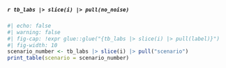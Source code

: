 ##### `r tb_labs |> slice(i) |> pull(no_noise)`

```r
#| echo: false
#| warning: false
#| fig-cap: !expr glue::glue("{tb_labs |> slice(i) |> pull(label)}")
#| fig-width: 10
scenario_number <- tb_labs |> slice(i) |> pull("scenario")
print_table(scenario = scenario_number)
```
